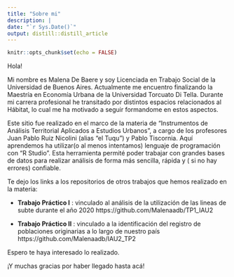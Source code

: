 ```yaml
---
title: "Sobre mi"
description: |
date: "`r Sys.Date()`"
output: distill::distill_article
---
```


```r
knitr::opts_chunk$set(echo = FALSE)
```

Hola! 

Mi nombre es Malena De Baere y soy Licenciada en Trabajo Social de la Universidad de Buenos Aires. Actualmente me encuentro finalizando la Maestría en Economía Urbana de la Universidad Torcuato Di Tella. Durante mi carrera profesional he transitado por distintos espacios relacionados al Hábitat, lo cual me ha motivado a seguir formandome en estos aspectos. 

Este sitio fue realizado en el marco de la materia de "Instrumentos de Análisis Territorial Aplicados a Estudios Urbanos", a cargo de los profesores Juan Pablo Ruiz Nicolini (alias "el Tuqu") y Pablo Tiscornia. Aquí aprendemos ha utilizar(o al menos intentamos) lenguaje de programación con "R Studio". Esta herramienta permité poder trabajar con grandes bases de datos para realizar análisis de forma más sencilla, rápida y ( si no hay errores) confiable. 

Te dejo los links a los repositorios de otros trabajos que hemos realizado en la materia:

- **Trabajo Práctico I**  : vinculado al análisis de la utilización de las lineas de subte durante el año 2020
https://github.com/Malenaadb/TP1_IAU2

- **Trabajo Práctico II**  : vinculado a la identificación del registro de poblaciones originarias a lo largo de nuestro país
https://github.com/Malenaadb/IAU2_TP2

Espero te haya interesado lo realizado. 


¡Y muchas gracias por haber llegado hasta acá! 



